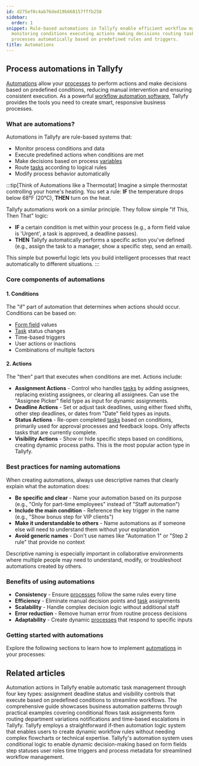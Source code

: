```yaml
---
id: d275ef0c4ab76ded19b668157fffb258
sidebar:
  order: 1
snippet: Rule-based automations in Tallyfy enable efficient workflow management by
  monitoring conditions executing actions making decisions routing tasks and modifying
  processes automatically based on predefined rules and triggers.
title: Automations
---
```


## Process automations in Tallyfy

[Automations](/products/pro/documenting/templates/automations/) allow your [processes](/products/pro/tracking-and-tasks/processes/) to perform actions and make decisions based on predefined conditions, reducing manual intervention and ensuring consistent execution. As a powerful [workflow automation software](https://tallyfy.com/solutions/workflow-automation-software/), Tallyfy provides the tools you need to create smart, responsive business processes.

### What are automations?

Automations in Tallyfy are rule-based systems that:
- Monitor process conditions and data
- Execute predefined actions when conditions are met
- Make decisions based on process [variables](/products/pro/documenting/templates/variables/)
- Route [tasks](/products/pro/tracking-and-tasks/tasks/) according to logical rules
- Modify process behavior automatically

:::tip[Think of Automations like a Thermostat]
Imagine a simple thermostat controlling your home's heating. You set a rule: **IF** the temperature drops below 68°F (20°C), **THEN** turn on the heat.

Tallyfy automations work on a similar principle. They follow simple "If This, Then That" logic:

- **IF** a certain condition is met within your process (e.g., a form field value is 'Urgent', a task is approved, a deadline passes).
- **THEN** Tallyfy automatically performs a specific action you've defined (e.g., assign the task to a manager, show a specific step, send an email).

This simple but powerful logic lets you build intelligent processes that react automatically to different situations.
:::

### Core components of automations

#### 1. Conditions
The "if" part of automation that determines when actions should occur. Conditions can be based on:
- [Form field](/products/pro/tracking-and-tasks/tasks/what-are-form-fields-in-tallyfy/) values
- [Task](/products/pro/tracking-and-tasks/tasks/) status changes
- Time-based triggers
- User actions or inactions
- Combinations of multiple factors

#### 2. Actions
The "then" part that executes when conditions are met. Actions include:
- **Assignment Actions** - Control who handles [tasks](/products/pro/tracking-and-tasks/tasks/) by adding assignees, replacing existing assignees, or clearing all assignees. Can use the "Assignee Picker" field type as input for dynamic assignments.
- **Deadline Actions** - Set or adjust task deadlines, using either fixed shifts, other step deadlines, or dates from "Date" field types as inputs.
- **Status Actions** - Re-open completed [tasks](/products/pro/tracking-and-tasks/tasks/) based on conditions, primarily used for approval processes and feedback loops. Only affects tasks that are currently complete.
- **Visibility Actions** - Show or hide specific steps based on conditions, creating dynamic process paths. This is the most popular action type in Tallyfy.

### Best practices for naming automations

When creating automations, always use descriptive names that clearly explain what the automation does:

- **Be specific and clear** - Name your automation based on its purpose (e.g., "Only for part-time employees" instead of "Staff automation")
- **Include the main condition** - Reference the key trigger in the name (e.g., "Show bonus step for VIP clients")
- **Make it understandable to others** - Name automations as if someone else will need to understand them without your explanation
- **Avoid generic names** - Don't use names like "Automation 1" or "Step 2 rule" that provide no context

Descriptive naming is especially important in collaborative environments where multiple people may need to understand, modify, or troubleshoot automations created by others.

### Benefits of using automations

- **Consistency** - Ensure [processes](/products/pro/tracking-and-tasks/processes/) follow the same rules every time
- **Efficiency** - Eliminate manual decision points and [task](/products/pro/tracking-and-tasks/tasks/) assignments
- **Scalability** - Handle complex decision logic without additional staff
- **Error reduction** - Remove human error from routine process decisions
- **Adaptability** - Create dynamic [processes](/products/pro/tracking-and-tasks/processes/) that respond to specific inputs

### Getting started with automations

Explore the following sections to learn how to implement [automations](/products/pro/documenting/templates/automations/) in your processes:


<PageTree />


## Related articles
<CardGrid>
<LinkTitleCard header="<b>Automations > Actions</b>" href="/products/pro/documenting/templates/automations/actions/" > Automation actions in Tallyfy enable automatic task management through four key types: assignment deadline status and visibility controls that execute based on predefined conditions to streamline workflows. </LinkTitleCard>
<LinkTitleCard header="<b>Automations > Examples</b>" href="/products/pro/documenting/templates/automations/examples/" > The comprehensive guide showcases business automation patterns through practical examples covering conditional flows task assignments form routing department variations notifications and time-based escalations in Tallyfy. </LinkTitleCard>
<LinkTitleCard header="<b>Automations > Logic operations explained</b>" href="/products/pro/documenting/templates/automations/logic-explained/" > Tallyfy employs a straightforward if-then automation logic system that enables users to create dynamic workflow rules without needing complex flowcharts or technical expertise. </LinkTitleCard>
<LinkTitleCard header="<b>Automations > Conditionals</b>" href="/products/pro/documenting/templates/automations/conditionals/" > Tallyfy's automation system uses conditional logic to enable dynamic decision-making based on form fields step statuses user roles time triggers and process metadata for streamlined workflow management. </LinkTitleCard>
</CardGrid>